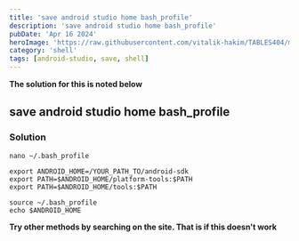 ```yaml
---
title: 'save android studio home bash_profile'
description: 'save android studio home bash_profile'
pubDate: 'Apr 16 2024'
heroImage: 'https://raw.githubusercontent.com/vitalik-hakim/TABLES404/main/error_b/SHELL.jpg'
category: 'shell'
tags: [android-studio, save, shell]
---
```


**The solution for this is noted below**

## save android studio home bash_profile

### Solution

```shell
nano ~/.bash_profile

export ANDROID_HOME=/YOUR_PATH_TO/android-sdk
export PATH=$ANDROID_HOME/platform-tools:$PATH
export PATH=$ANDROID_HOME/tools:$PATH

source ~/.bash_profile
echo $ANDROID_HOME
```

**Try other methods by searching on the site. That is if this doesn't work**
